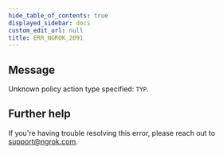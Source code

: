 ```yaml
---
hide_table_of_contents: true
displayed_sidebar: docs
custom_edit_url: null
title: ERR_NGROK_2091
---
```


<ErrorDetails />

## Message

Unknown policy action type specified: `TYP`.

## Further help

If you're having trouble resolving this error, please reach out to [support@ngrok.com](mailto:support@ngrok.com?subject=Help%20with%20ERR_NGROK_2091).
